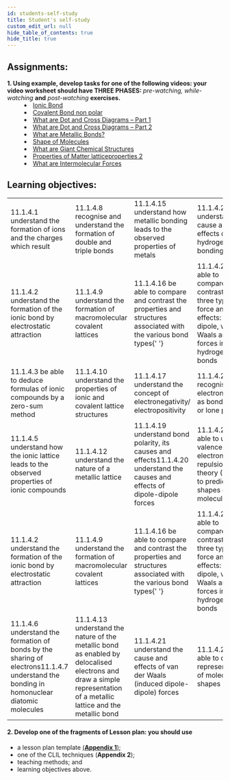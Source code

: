 ```yaml
---
id: students-self-study
title: Student's self-study
custom_edit_url: null
hide_table_of_contents: true
hide_title: true
---
```


## Assignments:

<dl>
  <dt>
    <strong>
      1. Using example, develop tasks for one of the following videos: your
      video worksheet should have THREE PHASES:
    </strong>
    <em> pre-watching, while-watching</em> <strong>and</strong> <em>
      post-watching
    </em> <strong>exercises.</strong>
  </dt>
  <dd>
    <li>
      <a href='https://www.youtube.com/watch?v=zpaHPXVR8WU'>Ionic Bond</a>
    </li>
    <li>
      <a href='https://www.youtube.com/watch?v=h24UmH38_LI'>
        Covalent Bond non polar
      </a>
    </li>
    <li>
      <a href='https://youtu.be/7tHM-40iK7E'>
        What are Dot and Cross Diagrams – Part 1
      </a>
    </li>
    <li>
      <a href='https://www.youtube.com/watch?v=QzytnZY67J8&list=PLW0gavSzhMlReKGMVfUt6YuNQsO0bqSMV&index=44'>
        What are Dot and Cross Diagrams – Part 2
      </a>
    </li>
    <li>
      <a href='https://www.youtube.com/watch?v=S08qdOTd0w0'>
        What are Metallic Bonds?
      </a>
    </li>
    <li>
      <a href='https://www.youtube.com/watch?v=hnTXQAANyJY'>
        Shape of Molecules
      </a>
    </li>
    <li>
      <a href='https://www.youtube.com/watch?v=FKTsQOpLwdE'>
        What are Giant Chemical Structures
      </a>
    </li>
    <li>
      <a href='https://www.youtube.com/watch?v=-s9AggUNmbw'>
        Properties of Matter latticeproperties 2
      </a>
    </li>
    <li>
      <a href='https://www.youtube.com/watch?v=9YwdeEDrfPI'>
        What are Intermolecular Forces
      </a>
    </li>
  </dd>
</dl>

## Learning objectives:

<table>
  <tr>
    <td>
      11.1.4.1 understand the formation of ions and the charges which result
    </td>
    <td>
      11.1.4.8 recognise and understand the formation of double and triple bonds
    </td>
    <td>
      11.1.4.15 understand how metallic bonding leads to the observed properties
      of metals
    </td>
    <td>11.1.4.22 understand the cause and effects of hydrogen bonding</td>
  </tr>
  <tr>
    <td>
      11.1.4.2 understand the formation of the ionic bond by electrostatic
      attraction
    </td>
    <td>
      11.1.4.9 understand the formation of macromolecular covalent lattices
    </td>
    <td>
      11.1.4.16 be able to compare and contrast the properties and structures
      associated with the various bond types{' '}
    </td>
    <td>
      11.1.4.23 be able to compare and contrast the three types of force and
      their effects: dipole-dipole, van der Waals and the forces in hydrogen
      bonds
    </td>
  </tr>
  <tr>
    <td>
      11.1.4.3 be able to deduce formulas of ionic compounds by a zero-sum
      method
    </td>
    <td>
      11.1.4.10 understand the properties of ionic and covalent lattice
      structures
    </td>
    <td>
      11.1.4.17 understand the concept of electronegativity/ electropositivity
    </td>
    <td>11.1.4.24 recognise electron pairs as bond pairs or lone pairs</td>
  </tr>
  <tr>
    <td>
      11.1.4.5 understand how the ionic lattice leads to the observed properties
      of ionic compounds
    </td>
    <td>11.1.4.12 understand the nature of a metallic lattice</td>
    <td>
      11.1.4.19 understand bond polarity, its causes and effects11.1.4.20
      understand the causes and effects of dipole-dipole forces
    </td>
    <td>
      11.1.4.26 be able to use valence shell electron pair repulsion theory
      (VSEPR) to predict the shapes of molecules
    </td>
  </tr>
  <tr>
    <td>
      11.1.4.2 understand the formation of the ionic bond by electrostatic
      attraction
    </td>
    <td>
      11.1.4.9 understand the formation of macromolecular covalent lattices
    </td>
    <td>
      11.1.4.16 be able to compare and contrast the properties and structures
      associated with the various bond types{' '}
    </td>
    <td>
      11.1.4.23 be able to compare and contrast the three types of force and
      their effects: dipole-dipole, van der Waals and the forces in hydrogen
      bonds
    </td>
  </tr>
  <tr>
    <td>
      11.1.4.6 understand the formation of bonds by the sharing of
      electrons11.1.4.7 understand the bonding in homonuclear diatomic molecules
    </td>
    <td>
      11.1.4.13 understand the nature of the metallic bond as enabled by
      delocalised electrons and draw a simple representation of a metallic
      lattice and the metallic bond
    </td>
    <td>
      11.1.4.21 understand the cause and effects of van der Waals (induced
      dipole-dipole) forces
    </td>
    <td>11.1.4.27 be able to draw representations of molecular shapes</td>
  </tr>
</table>

#### 2. Develop one of the fragments of Lesson plan: you should use

- a lesson plan template [(**Appendix 1**)](../appendix/appendix-1.mdx);
- one of the CLIL techniques (**Appendix 2**);
- teaching methods; and
- learning objectives above.
